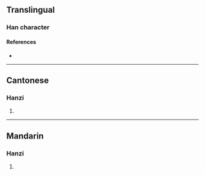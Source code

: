 {{character info}}
==Translingual==

===Han character===
{{Han char|rn=75|rad=木|as=07|sn=11|four=47947|canj=DSME|ids=⿰木⿳彐冖又}}

====References====
* {{Han ref|kx=0530.150|dkj=14876|dj=0918.130|hdz=21221.070|uh=68AB|ud=26795|bh=D5B7|bd=54711}}

----

==Cantonese==

===Hanzi===
{{yue-hanzi|jyut=[[cam1]], [[caam1]]|y=cham1, chaam1}}

# {{rfdef|yue|sort=木07}}

----

==Mandarin==

===Hanzi===
{{cmn-hanzi|pin=[[qǐn]] ([[qin3]]), [[qīn]] ([[qin1]])|wg=ch'in<sup>3</sup>, ch'in<sup>1</sup>}}

# {{rfdef|cmn|sort=木07}}
